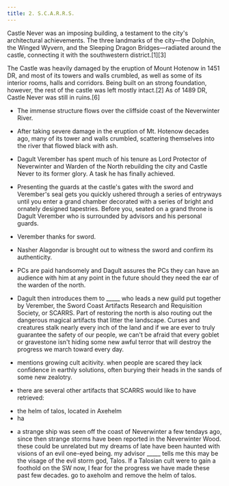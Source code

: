```yaml
---
title: 2. S.C.A.R.R.S.
---
```

Castle Never was an imposing building, a testament to the city's architectural achievements. The three landmarks of the city—the Dolphin, the Winged Wyvern, and the Sleeping Dragon Bridges—radiated around the castle, connecting it with the southwestern district.[1][3]

The Castle was heavily damaged by the eruption of Mount Hotenow in 1451 DR, and most of its towers and walls crumbled, as well as some of its interior rooms, halls and corridors. Being built on an strong foundation, however, the rest of the castle was left mostly intact.[2] As of 1489 DR, Castle Never was still in ruins.[6]

* The immense structure flows over the cliffside coast of the Neverwinter River.
* After taking severe damage in the eruption of Mt. Hotenow decades ago, many of its tower and walls crumbled, scattering themselves into the river that flowed black with ash.
* Dagult Verember has spent much of his tenure as Lord Protector of Neverwinter and Warden of the North rebuilding the city and Castle Never to its former glory. A task he has finally achieved.
* Presenting the guards at the castle's gates with the sword and Verember's seal gets you quickly ushered through a series of entryways until you enter a grand chamber decorated with a series of bright and ornately designed tapestries. Before you, seated on a grand throne is Dagult Verember who is surrounded by advisors and his personal guards.

* Verember thanks for sword.
* Nasher Alagondar is brought out to witness the sword and confirm its authenticity.
* PCs are paid handsomely and Dagult assures the PCs they can have an audience with him at any point in the future should they need the ear of the warden of the north.
* Dagult then introduces them to _____ who leads a new guild put together by Verember, the Sword Coast Artifacts Research and Requisition Society, or SCARRS. Part of restoring the north is also routing out the dangerous magical artifacts that litter the landscape. Curses and creatures stalk nearly every inch of the land and if we are ever to truly guarantee the safety of our people, we can't be afraid that every goblet or gravestone isn't hiding some new awful terror that will destroy the progress we march toward every day.
* mentions growing cult acitivity. when people are scared they lack confidence in earthly solutions, often burying their heads in the sands of some new zealotry.
* there are several other artifacts that SCARRS would like to have retrieved:
- the helm of talos, located in Axehelm
- ha

* a strange ship was seen off the coast of Neverwinter a few tendays ago, since then strange storms have been reported in the Neverwinter Wood. these could be unrelated but my dreams of late have been haunted with visions of an evil one-eyed being. my advisor _____ tells me this may be the visage of the evil storm god, Talos. If a Talosian cult were to gain a foothold on the SW now, I fear for the progress we have made these past few decades. go to axeholm and remove the helm of talos.
